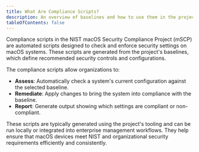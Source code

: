 ```yaml
---
title: What Are Compliance Scripts?
description: An overview of baselines and how to use them in the project.
tableOfContents: false
---
```




Compliance scripts in the NIST macOS Security Compliance Project (mSCP) are automated scripts designed to check and enforce security settings on macOS systems. These scripts are generated from the project's baselines, which define recommended security controls and configurations.

The compliance scripts allow organizations to:

- **Assess**: Automatically check a system's current configuration against the selected baseline.
- **Remediate**: Apply changes to bring the system into compliance with the baseline.
- **Report**: Generate output showing which settings are compliant or non-compliant.

These scripts are typically generated using the project's tooling and can be run locally or integrated into enterprise management workflows. They help ensure that macOS devices meet NIST and organizational security requirements efficiently and consistently.